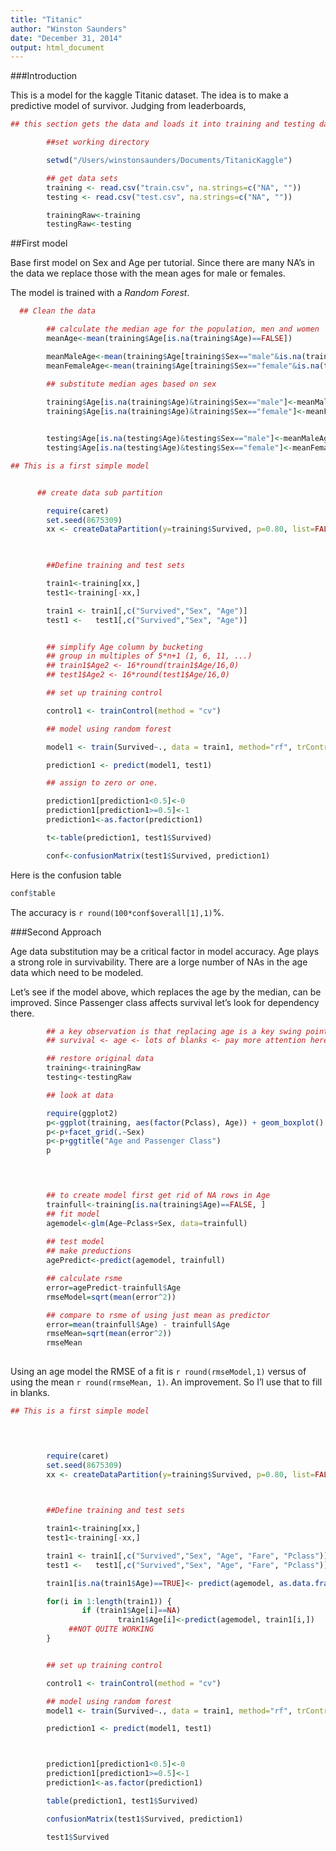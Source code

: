 ```yaml
---
title: "Titanic"
author: "Winston Saunders"
date: "December 31, 2014"
output: html_document
---
```


###Introduction

This is a model for the kaggle Titanic dataset. The idea is to make a predictive model of survivor. Judging from leaderboards, 


```r

## this section gets the data and loads it into training and testing data files

        ##set working directory

        setwd("/Users/winstonsaunders/Documents/TitanicKaggle")

        ## get data sets
        training <- read.csv("train.csv", na.strings=c("NA", ""))
        testing <- read.csv("test.csv", na.strings=c("NA", ""))

        trainingRaw<-training
        testingRaw<-testing

```

##First model 

Base first model on Sex and Age per tutorial. Since there are many NA's in the data we replace those with the mean ages for male or females.  
  
The model is trained with a _Random Forest_. 

```r

  ## Clean the data

        ## calculate the median age for the population, men and women
        meanAge<-mean(training$Age[is.na(training$Age)==FALSE])

        meanMaleAge<-mean(training$Age[training$Sex=="male"&is.na(training$Age)==FALSE])
        meanFemaleAge<-mean(training$Age[training$Sex=="female"&is.na(training$Age)==FALSE])

        ## substitute median ages based on sex
        
        training$Age[is.na(training$Age)&training$Sex=="male"]<-meanMaleAge
        training$Age[is.na(training$Age)&training$Sex=="female"]<-meanFemaleAge


        testing$Age[is.na(testing$Age)&testing$Sex=="male"]<-meanMaleAge
        testing$Age[is.na(testing$Age)&testing$Sex=="female"]<-meanFemaleAge


```

```r

## This is a first simple model


      ## create data sub partition

        require(caret)
        set.seed(8675309)
        xx <- createDataPartition(y=training$Survived, p=0.80, list=FALSE)
   


        ##Define training and test sets

        train1<-training[xx,]
        test1<-training[-xx,]

        train1 <- train1[,c("Survived","Sex", "Age")]
        test1 <-   test1[,c("Survived","Sex", "Age")]


        ## simplify Age column by bucketing
        ## group in multiples of 5*n+1 (1, 6, 11, ...)
        ## train1$Age2 <- 16*round(train1$Age/16,0)
        ## test1$Age2 <- 16*round(test1$Age/16,0)

        ## set up training control

        control1 <- trainControl(method = "cv")

        ## model using random forest

        model1 <- train(Survived~., data = train1, method="rf", trControl = control1, prox=FALSE)

        prediction1 <- predict(model1, test1)

        ## assign to zero or one. 

        prediction1[prediction1<0.5]<-0
        prediction1[prediction1>=0.5]<-1
        prediction1<-as.factor(prediction1)

        t<-table(prediction1, test1$Survived)

        conf<-confusionMatrix(test1$Survived, prediction1)


```

Here is the confusion table

```r
conf$table
```
 
The accuracy is `r round(100*conf$overall[1],1)`%.

###Second Approach

Age data substitution may be a critical factor in model accuracy. Age plays a strong role in survivability. There are a lorge number of NAs in the age data which need to be modeled. 

Let's see if the model above, which replaces the age by the median, can be improved. Since Passenger class affects survival let's look for dependency there. 


```r

        ## a key observation is that replacing age is a key swing point.
        ## survival <- age <- lots of blanks <- pay more attention here

        ## restore original data
        training<-trainingRaw
        testing<-testingRaw

        ## look at data

        require(ggplot2)
        p<-ggplot(training, aes(factor(Pclass), Age)) + geom_boxplot()
        p<-p+facet_grid(.~Sex)
        p<-p+ggtitle("Age and Passenger Class")
        p


        

```

```r

        ## to create model first get rid of NA rows in Age
        trainfull<-training[is.na(training$Age)==FALSE, ]
        ## fit model 
        agemodel<-glm(Age~Pclass+Sex, data=trainfull)
        
        ## test model
        ## make preductions
        agePredict<-predict(agemodel, trainfull)

        ## calculate rsme
        error=agePredict-trainfull$Age
        rmseModel=sqrt(mean(error^2))

        ## compare to rsme of using just mean as predictor
        error=mean(trainfull$Age) - trainfull$Age
        rmseMean=sqrt(mean(error^2))
        rmseMean
        

```

Using an age model the RMSE of a fit is `r round(rmseModel,1)` versus of using the mean `r round(rmseMean, 1)`. An improvement. So I'l use that to fill in blanks.


```r

## This is a first simple model


       

        require(caret)
        set.seed(8675309)
        xx <- createDataPartition(y=training$Survived, p=0.80, list=FALSE)
   


        ##Define training and test sets

        train1<-training[xx,]
        test1<-training[-xx,]

        train1 <- train1[,c("Survived","Sex", "Age", "Fare", "Pclass")]
        test1 <-   test1[,c("Survived","Sex", "Age", "Fare", "Pclass")]

        train1[is.na(train1$Age)==TRUE]<- predict(agemodel, as.data.frame(train1$Pclass, train1$Sex ))

        for(i in 1:length(train1)) {
                if (train1$Age[i]==NA)  
                        train1$Age[i]<-predict(agemodel, train1[i,])
             ##NOT QUITE WORKING   
        }


        ## set up training control

        control1 <- trainControl(method = "cv")

        ## model using random forest
        model1 <- train(Survived~., data = train1, method="rf", trControl = control1, prox=FALSE)

        prediction1 <- predict(model1, test1)



        prediction1[prediction1<0.5]<-0
        prediction1[prediction1>=0.5]<-1
        prediction1<-as.factor(prediction1)

        table(prediction1, test1$Survived)

        confusionMatrix(test1$Survived, prediction1)

        test1$Survived

```


